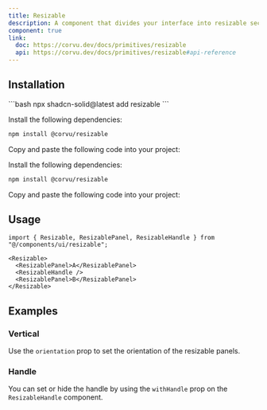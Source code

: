 ```yaml
---
title: Resizable
description: A component that divides your interface into resizable sections.
component: true
link:
  doc: https://corvu.dev/docs/primitives/resizable
  api: https://corvu.dev/docs/primitives/resizable#api-reference
---
```



<ComponentPreview name="resizable-demo" code={DemoCode} client:only="solid" />

## Installation

<ComponentInstallation client:load>

<Fragment slot="cli">
```bash
npx shadcn-solid@latest add resizable
```
</Fragment>

<Step slot="tw">

<StepItem>Install the following dependencies:</StepItem>
```bash
npm install @corvu/resizable
```

<StepItem>Copy and paste the following code into your project:</StepItem>
<RawCode code={TwRawCode} client:load />

</Step>

<Step slot="uno">

<StepItem>Install the following dependencies:</StepItem>
```bash
npm install @corvu/resizable
```

<StepItem>Copy and paste the following code into your project:</StepItem>
<RawCode code={UnoRawCode} client:load />

</Step>

</ComponentInstallation>

## Usage

```tsx
import { Resizable, ResizablePanel, ResizableHandle } from "@/components/ui/resizable";
```

```tsx
<Resizable>
  <ResizablePanel>A</ResizablePanel>
  <ResizableHandle />
  <ResizablePanel>B</ResizablePanel>
</Resizable>
```

## Examples

### Vertical

Use the `orientation` prop to set the orientation of the resizable panels.

<ComponentPreview name="resizable-vertical-demo" code={DemoCode2} client:only="solid" />

### Handle

You can set or hide the handle by using the `withHandle` prop on the `ResizableHandle` component.

<ComponentPreview name="resizable-with-handle-demo" code={DemoCode3} client:only="solid" />
